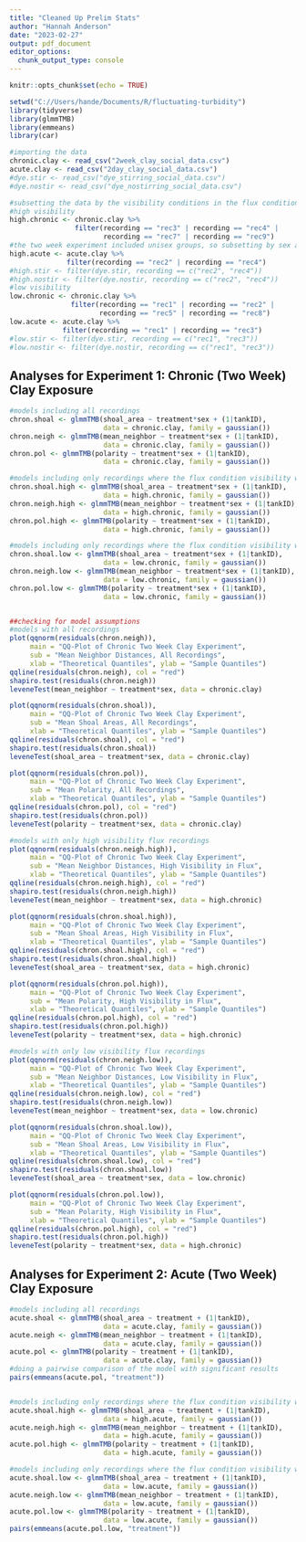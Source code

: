 ```yaml
---
title: "Cleaned Up Prelim Stats"
author: "Hannah Anderson"
date: "2023-02-27"
output: pdf_document
editor_options: 
  chunk_output_type: console
---
```


```r
knitr::opts_chunk$set(echo = TRUE)

setwd("C://Users/hande/Documents/R/fluctuating-turbidity")
library(tidyverse)
library(glmmTMB)
library(emmeans)
library(car)

#importing the data
chronic.clay <- read_csv("2week_clay_social_data.csv")
acute.clay <- read_csv("2day_clay_social_data.csv")
#dye.stir <- read_csv("dye_stirring_social_data.csv")
#dye.nostir <- read_csv("dye_nostirring_social_data.csv")

#subsetting the data by the visibility conditions in the flux condition
#high visibility
high.chronic <- chronic.clay %>%
                filter(recording == "rec3" | recording == "rec4" |
                       recording == "rec7" | recording == "rec9")
#the two week experiment included unisex groups, so subsetting by sex as well
high.acute <- acute.clay %>%
              filter(recording == "rec2" | recording == "rec4")
#high.stir <- filter(dye.stir, recording == c("rec2", "rec4"))
#high.nostir <- filter(dye.nostir, recording == c("rec2", "rec4"))
#low visibility
low.chronic <- chronic.clay %>%
               filter(recording == "rec1" | recording == "rec2" |
                      recording == "rec5" | recording == "rec8")
low.acute <- acute.clay %>%
             filter(recording == "rec1" | recording == "rec3")
#low.stir <- filter(dye.stir, recording == c("rec1", "rec3"))
#low.nostir <- filter(dye.nostir, recording == c("rec1", "rec3"))
```

## Analyses for Experiment 1: Chronic (Two Week) Clay Exposure

```r
#models including all recordings
chron.shoal <- glmmTMB(shoal_area ~ treatment*sex + (1|tankID),
                       data = chronic.clay, family = gaussian())
chron.neigh <- glmmTMB(mean_neighbor ~ treatment*sex + (1|tankID),
                       data = chronic.clay, family = gaussian())
chron.pol <- glmmTMB(polarity ~ treatment*sex + (1|tankID),
                       data = chronic.clay, family = gaussian())

#models including only recordings where the flux condition visibility was high
chron.shoal.high <- glmmTMB(shoal_area ~ treatment*sex + (1|tankID),
                       data = high.chronic, family = gaussian())
chron.neigh.high <- glmmTMB(mean_neighbor ~ treatment*sex + (1|tankID),
                       data = high.chronic, family = gaussian())
chron.pol.high <- glmmTMB(polarity ~ treatment*sex + (1|tankID),
                       data = high.chronic, family = gaussian())

#models including only recordings where the flux condition visibility was low
chron.shoal.low <- glmmTMB(shoal_area ~ treatment*sex + (1|tankID),
                       data = low.chronic, family = gaussian())
chron.neigh.low <- glmmTMB(mean_neighbor ~ treatment*sex + (1|tankID),
                       data = low.chronic, family = gaussian())
chron.pol.low <- glmmTMB(polarity ~ treatment*sex + (1|tankID),
                       data = low.chronic, family = gaussian())


##checking for model assumptions
#models with all recordings
plot(qqnorm(residuals(chron.neigh)),
     main = "QQ-Plot of Chronic Two Week Clay Experiment",
     sub = "Mean Neighbor Distances, All Recordings",
     xlab = "Theoretical Quantiles", ylab = "Sample Quantiles")
qqline(residuals(chron.neigh), col = "red")
shapiro.test(residuals(chron.neigh))
leveneTest(mean_neighbor ~ treatment*sex, data = chronic.clay)

plot(qqnorm(residuals(chron.shoal)),
     main = "QQ-Plot of Chronic Two Week Clay Experiment",
     sub = "Mean Shoal Areas, All Recordings",
     xlab = "Theoretical Quantiles", ylab = "Sample Quantiles")
qqline(residuals(chron.shoal), col = "red")
shapiro.test(residuals(chron.shoal))
leveneTest(shoal_area ~ treatment*sex, data = chronic.clay)

plot(qqnorm(residuals(chron.pol)),
     main = "QQ-Plot of Chronic Two Week Clay Experiment",
     sub = "Mean Polarity, All Recordings",
     xlab = "Theoretical Quantiles", ylab = "Sample Quantiles")
qqline(residuals(chron.pol), col = "red")
shapiro.test(residuals(chron.pol))
leveneTest(polarity ~ treatment*sex, data = chronic.clay)

#models with only high visibility flux recordings
plot(qqnorm(residuals(chron.neigh.high)),
     main = "QQ-Plot of Chronic Two Week Clay Experiment",
     sub = "Mean Neighbor Distances, High Visibility in Flux",
     xlab = "Theoretical Quantiles", ylab = "Sample Quantiles")
qqline(residuals(chron.neigh.high), col = "red")
shapiro.test(residuals(chron.neigh.high))
leveneTest(mean_neighbor ~ treatment*sex, data = high.chronic)

plot(qqnorm(residuals(chron.shoal.high)),
     main = "QQ-Plot of Chronic Two Week Clay Experiment",
     sub = "Mean Shoal Areas, High Visibility in Flux",
     xlab = "Theoretical Quantiles", ylab = "Sample Quantiles")
qqline(residuals(chron.shoal.high), col = "red")
shapiro.test(residuals(chron.shoal.high))
leveneTest(shoal_area ~ treatment*sex, data = high.chronic)

plot(qqnorm(residuals(chron.pol.high)),
     main = "QQ-Plot of Chronic Two Week Clay Experiment",
     sub = "Mean Polarity, High Visibility in Flux",
     xlab = "Theoretical Quantiles", ylab = "Sample Quantiles")
qqline(residuals(chron.pol.high), col = "red")
shapiro.test(residuals(chron.pol.high))
leveneTest(polarity ~ treatment*sex, data = high.chronic)

#models with only low visibility flux recordings
plot(qqnorm(residuals(chron.neigh.low)),
     main = "QQ-Plot of Chronic Two Week Clay Experiment",
     sub = "Mean Neighbor Distances, Low Visibility in Flux",
     xlab = "Theoretical Quantiles", ylab = "Sample Quantiles")
qqline(residuals(chron.neigh.low), col = "red")
shapiro.test(residuals(chron.neigh.low))
leveneTest(mean_neighbor ~ treatment*sex, data = low.chronic)

plot(qqnorm(residuals(chron.shoal.low)),
     main = "QQ-Plot of Chronic Two Week Clay Experiment",
     sub = "Mean Shoal Areas, Low Visibility in Flux",
     xlab = "Theoretical Quantiles", ylab = "Sample Quantiles")
qqline(residuals(chron.shoal.low), col = "red")
shapiro.test(residuals(chron.shoal.low))
leveneTest(shoal_area ~ treatment*sex, data = low.chronic)

plot(qqnorm(residuals(chron.pol.low)),
     main = "QQ-Plot of Chronic Two Week Clay Experiment",
     sub = "Mean Polarity, High Visibility in Flux",
     xlab = "Theoretical Quantiles", ylab = "Sample Quantiles")
qqline(residuals(chron.pol.high), col = "red")
shapiro.test(residuals(chron.pol.high))
leveneTest(polarity ~ treatment*sex, data = high.chronic)
```

## Analyses for Experiment 2: Acute (Two Week) Clay Exposure

```r
#models including all recordings
acute.shoal <- glmmTMB(shoal_area ~ treatment + (1|tankID),
                       data = acute.clay, family = gaussian())
acute.neigh <- glmmTMB(mean_neighbor ~ treatment + (1|tankID),
                       data = acute.clay, family = gaussian())
acute.pol <- glmmTMB(polarity ~ treatment + (1|tankID),
                       data = acute.clay, family = gaussian())
#doing a pairwise comparison of the model with significant results
pairs(emmeans(acute.pol, "treatment"))


#models including only recordings where the flux condition visibility was high
acute.shoal.high <- glmmTMB(shoal_area ~ treatment + (1|tankID),
                       data = high.acute, family = gaussian())
acute.neigh.high <- glmmTMB(mean_neighbor ~ treatment + (1|tankID),
                       data = high.acute, family = gaussian())
acute.pol.high <- glmmTMB(polarity ~ treatment + (1|tankID),
                       data = high.acute, family = gaussian())

#models including only recordings where the flux condition visibility was low
acute.shoal.low <- glmmTMB(shoal_area ~ treatment + (1|tankID),
                       data = low.acute, family = gaussian())
acute.neigh.low <- glmmTMB(mean_neighbor ~ treatment + (1|tankID),
                       data = low.acute, family = gaussian())
acute.pol.low <- glmmTMB(polarity ~ treatment + (1|tankID),
                       data = low.acute, family = gaussian())
pairs(emmeans(acute.pol.low, "treatment"))
```
